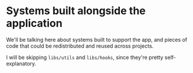 
# Systems built alongside the application

We'll be talking here about systems built to support the app, and pieces of code that could be redistributed and reused across projects.

I will be skipping `libs/utils` and `libs/hooks`, since they're pretty self-explanatory.

<DocCardList />